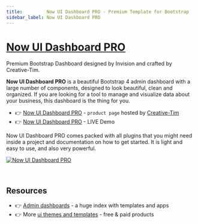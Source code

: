 ```yaml
---
title:         Now UI Dashboard PRO - Premium Template for Bootstrap 
sidebar_label: Now UI Dashboard PRO
---
```


# [Now UI Dashboard PRO](https://www.creative-tim.com/product/now-ui-dashboard-pro?AFFILIATE=128200)

<SubHeading>Premium Bootstrap Dashboard designed by Invision and crafted by Creative-Tim.</SubHeading>

**Now UI Dashboard PRO** is a beautiful Bootstrap 4 admin dashboard with a large number of components, designed to look beautiful, clean and organized. 
If you are looking for a tool to manage and visualize data about your business, this dashboard is the thing for you.

- 👉 [Now UI Dashboard PRO](https://www.creative-tim.com/product/now-ui-dashboard-pro?AFFILIATE=128200) - `product page` hosted by [Creative-Tim](../partners/creative-tim.mdx)
- 👉 [Now UI Dashboard PRO](https://demos.creative-tim.com/now-ui-dashboard-pro/examples/dashboard.html?AFFILIATE=128200) - LIVE Demo

Now UI Dashboard PRO comes packed with all plugins that you might need inside a project and documentation on how to get started. It is light and easy to use, and also very powerful.

[![Now UI Dashboard PRO](https://user-images.githubusercontent.com/51070104/224491214-08c98af0-46b9-4c87-9aa9-8a012c998ac2.png)](https://www.creative-tim.com/product/now-ui-dashboard-pro?AFFILIATE=128200)

<br />

## Resources

- 👉 [Admin dashboards](https://www.admin-dashboards.com/) - a huge index with templates and apps
- 👉 More [ui themes and templates](https://www.ui-themes.com/) - free & paid products
